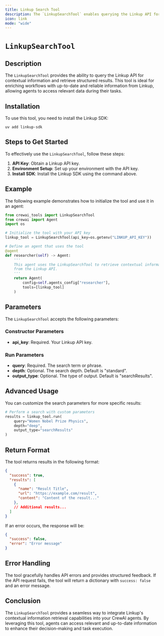 ```yaml
---
title: Linkup Search Tool
description: The `LinkupSearchTool` enables querying the Linkup API for contextual information.
icon: link
mode: "wide"
---
```


# `LinkupSearchTool`

## Description

The `LinkupSearchTool` provides the ability to query the Linkup API for contextual information and retrieve structured results. This tool is ideal for enriching workflows with up-to-date and reliable information from Linkup, allowing agents to access relevant data during their tasks.

## Installation

To use this tool, you need to install the Linkup SDK:

```shell
uv add linkup-sdk
```

## Steps to Get Started

To effectively use the `LinkupSearchTool`, follow these steps:

1. **API Key**: Obtain a Linkup API key.
2. **Environment Setup**: Set up your environment with the API key.
3. **Install SDK**: Install the Linkup SDK using the command above.

## Example

The following example demonstrates how to initialize the tool and use it in an agent:

```python Code
from crewai_tools import LinkupSearchTool
from crewai import Agent
import os

# Initialize the tool with your API key
linkup_tool = LinkupSearchTool(api_key=os.getenv("LINKUP_API_KEY"))

# Define an agent that uses the tool
@agent
def researcher(self) -> Agent:
    '''
    This agent uses the LinkupSearchTool to retrieve contextual information
    from the Linkup API.
    '''
    return Agent(
        config=self.agents_config["researcher"],
        tools=[linkup_tool]
    )
```

## Parameters

The `LinkupSearchTool` accepts the following parameters:

### Constructor Parameters
- **api_key**: Required. Your Linkup API key.

### Run Parameters
- **query**: Required. The search term or phrase.
- **depth**: Optional. The search depth. Default is "standard".
- **output_type**: Optional. The type of output. Default is "searchResults".

## Advanced Usage

You can customize the search parameters for more specific results:

```python Code
# Perform a search with custom parameters
results = linkup_tool.run(
    query="Women Nobel Prize Physics",
    depth="deep",
    output_type="searchResults"
)
```

## Return Format

The tool returns results in the following format:

```json
{
  "success": true,
  "results": [
    {
      "name": "Result Title",
      "url": "https://example.com/result",
      "content": "Content of the result..."
    },
    // Additional results...
  ]
}
```

If an error occurs, the response will be:

```json
{
  "success": false,
  "error": "Error message"
}
```

## Error Handling

The tool gracefully handles API errors and provides structured feedback. If the API request fails, the tool will return a dictionary with `success: false` and an error message.

## Conclusion

The `LinkupSearchTool` provides a seamless way to integrate Linkup's contextual information retrieval capabilities into your CrewAI agents. By leveraging this tool, agents can access relevant and up-to-date information to enhance their decision-making and task execution. 